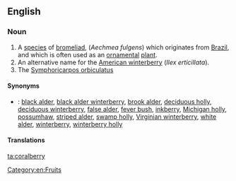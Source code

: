 ==English==

===Noun===
{{wikipedia}}
{{en-noun|coralberries}}
# A [[species]] of [[bromeliad]], (''Aechmea fulgens'') which originates from [[Brazil]], and which is often used as an [[ornamental]] [[plant]].
# An alternative name for the [[American winterberry]] (''Ilex erticillata'').
# The [[w:Symphoricarpos orbiculatus|Symphoricarpos orbiculatus]]

====Synonyms====
* {{qualifier|American winterberry}}: <!--from the Wikipedia article:-->[[black alder]], [[black alder winterberry]], [[brook alder]], [[deciduous holly]], [[deciduous winterberry]], [[false alder]], [[fever bush]], [[inkberry]], [[Michigan holly]], [[possumhaw]], [[striped alder]], [[swamp holly]], [[Virginian winterberry]], [[white alder]], [[winterberry]], [[winterberry holly]]

====Translations====
{{trans-top|''Aechmea fulgens''}}
{{trans-mid}}
{{trans-bottom}}

[[Category:en:Fruits]]

[[ta:coralberry]]
